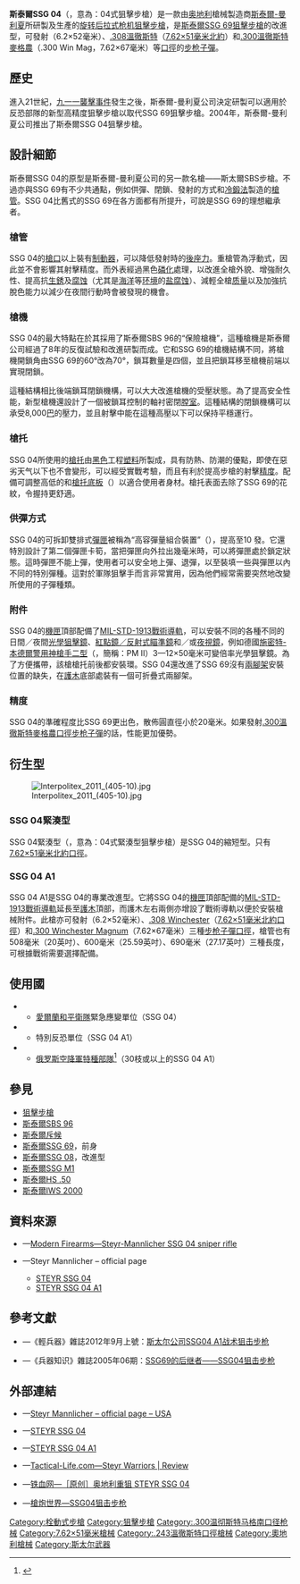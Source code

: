 {{noteTA
|G1=軍事
|G2=長度單位
|G3=Firearms
}}
{{Infobox Weapon
|name= SSG 04狙擊步槍<br />{{Lang|de|Steyr SSG 04}}
|image= File:Dmitry Medvedev, Anatoliy Serdyukov and sniper.jpg
|image_size= 300px
|caption= SSG 04狙擊步槍
|origin= {{flagcountry|Austria}}
|type= [[手動槍機|栓式]][[狙擊步槍|狙擊步槍]]
<!-- Type selection -->
|is_ranged= yes
|is_bladed= 
|is_explosive= 
|is_artillery= 
|is_vehicle= 
|is_missile= 
|is_UK= 
<!-- Service history -->
|service= 
|used_by= 參見[[#使用國|使用國]]
|wars= 
<!-- Production history -->
|designer= [[斯泰爾-曼利夏|斯泰爾-曼利夏]]
|design_date= 2004年
|manufacturer= 斯泰爾-曼利夏
|unit_cost= [[欧元|€]]2,400～2,600
|production_date= 2004年—
|number= 
|variants= <div class="NavFrame collapsed" style="color: black; background-color: #FFFFFF; margin: 0 auto; padding: 0 10px; text-align: left;"><div class="NavHead" style="background-color: #FFFFFF; margin: 0 auto; padding: 0 10px; font-weight:normal;"></div><div class="NavContent" style="background-color: #FFFFFF; margin: 0 auto; padding: 0 10px;">
* SSG 04緊湊型（Compact）
* SSG 04 A1
* SSG 04 A1緊湊型（Compact）
* [[斯泰爾SSG_08狙擊步槍|SSG 08]]
</div>
</div>
<!-- General specifications -->
|spec_label= 
|weight= 空槍，無[[兩腳架|兩腳架]]、光學狙擊鏡：<div class="NavFrame collapsed" style="color: black; background-color: #FFFFFF; margin: 0 auto; padding: 0 10px; text-align: left;"><div class="NavHead" style="background-color: #FFFFFF; margin: 0 auto; padding: 0 10px; font-weight:normal;"></div><div class="NavContent" style="background-color: #FFFFFF; margin: 0 auto; padding: 0 10px;">
* SSG 04：
** 重槍管：4.9[[千克|千克]]（10.8[[磅|磅]]）
** 重槍管緊湊型：4.7公斤（10.36磅）
* SSG 04 A1：
** 重槍管：5.2公斤（11.46磅）
** 重槍管緊湊型：5公斤（11.02磅）
</div>
</div>
|length= SSG 04、SSG 04 A1<div class="NavFrame collapsed" style="color: black; background-color: #FFFFFF; margin: 0 auto; padding: 0 10px; text-align: left;"><div class="NavHead" style="background-color: #FFFFFF; margin: 0 auto; padding: 0 10px; font-weight:normal;"></div><div class="NavContent" style="background-color: #FFFFFF; margin: 0 auto; padding: 0 10px;">
* 重槍管：1,175[[毫米|毫米]]（44.06[[英寸|英寸]]）
* 重槍管緊湊型：1,083毫米（42.64英吋）
</div>
</div>
|part_length= SSG 04、SSG 04 A1<div class="NavFrame collapsed" style="color: black; background-color: #FFFFFF; margin: 0 auto; padding: 0 10px; text-align: left;"><div class="NavHead" style="background-color: #FFFFFF; margin: 0 auto; padding: 0 10px; font-weight:normal;"></div><div class="NavContent" style="background-color: #FFFFFF; margin: 0 auto; padding: 0 10px;">
* 重槍管：600毫米（25.59英吋）
* 重槍管緊湊型：508毫米（20英吋）
</div>
</div>
|width= 
|height= 
|diameter= 
|crew= 
<!-- Ranged weapon specifications --> 
|cartridge= -{}-
* {{Link-en|.243 Winchester|.243 Winchester|.243溫徹斯特}}（6.2×52毫米）
* [[.308_Winchester|.308溫徹斯特]]（[[7.62×51mm_NATO|7.62×51毫米北約口徑]]）
* [[.300溫徹斯特麥格農|.300溫徹斯特麥格農]]（.300 Win Mag，7.62×67毫米B）
|caliber= <div class="NavFrame collapsed" style="color: black; background-color: #FFFFFF; margin: 0 auto; padding: 0 10px; text-align: left;"><div class="NavHead" style="background-color: #FFFFFF; margin: 0 auto; padding: 0 10px; font-weight:normal;"></div><div class="NavContent" style="background-color: #FFFFFF; margin: 0 auto; padding: 0 10px;">
* .243溫徹斯特：6.17毫米（.243英吋）
* .308溫徹斯特（7.62×51毫米北約口徑）：7.62毫米（.308英吋）
* .300溫徹斯特麥格農：7.62毫米（.30英吋）
</div>
</div>
|barrels= 1根，[[膛線#錘鍛（Hammer_forge）|錘鍛式]]，重型，{{Link-en|比賽等級|Match grade}}，[[自由浮動式槍管|自由浮動式]]，{{Link-en|開槽化|Fluting (firearms)}}，[[槍口|槍口]]具有雙室式[[砲口制動器|制退器]]和[[抑制器|消聲器]]聯接螺紋
|action= [[手動槍機#旋轉後拉式槍機|旋转后拉式枪机]]
|mode= {{Link-en|連發步槍|repeating rifle|連發}}
|rate= 
|velocity= 
|range= 
|max_range= 
|feed= <div class="NavFrame collapsed" style="color: black; background-color: #FFFFFF; margin: 0 auto; padding: 0 10px; text-align: left;"><div class="NavHead" style="background-color: #FFFFFF; margin: 0 auto; padding: 0 10px; font-weight:normal;"></div><div class="NavContent" style="background-color: #FFFFFF; margin: 0 auto; padding: 0 10px;">
* 7.62×51毫米北約口徑：10發可拆卸雙排式[[彈匣|彈匣]]
* .300溫徹斯特麥格農：8發可拆卸雙排式彈匣
</div>
</div>
|sights= 因為不同的用戶的偏好而在[[機匣|機匣]]頂部的[[皮卡汀尼導軌|MIL-STD-1913戰術導軌]]上安裝不同的日間／夜間[[瞄準鏡|光學狙擊鏡]]、[[紅點鏡|紅點鏡／反射式瞄準鏡]]、[[夜視鏡|夜視鏡]]和／或[[熱成像儀|熱成像儀]]（可拆卸）<div class="NavFrame collapsed" style="color: black; background-color: #FFFFFF; margin: 0 auto; padding: 0 10px; text-align: left;"><div class="NavHead" style="background-color: #FFFFFF; margin: 0 auto; padding: 0 10px; font-weight:normal;"></div><div class="NavContent" style="background-color: #FFFFFF; margin: 0 auto; padding: 0 10px;">
* [[施密特-本德爾|施密特-本德爾]]（{{Lang|de|Schmidt & Bender}}）警用神槍手二型（{{Lang|en|Police Marksman II}}，PM II）3—12×50毫米光學瞄準鏡
</div>
</div>
<!-- 火炮規格 -->
|breech= 
|recoil= 
|carriage= 
|elevation= 
|traverse= 
<!-- 刃器規格 --> 
|blade_type= 
|hilt_type= 
|sheath_type= 
|head_type= 
|haft_type= 
<!-- 爆炸物內填炸藥規格 --> 
|filling= 
|filling_weight= 
|detonation= 
|yield= 
<!-- 車輛/飛彈規格 -->
|armour= 
|primary_armament= 
|secondary_arament= 
|engine= 
|engine_power= 
|transmission= 
|payload_capacity= 
|fuel_capacity= 
|pw_ratio= 
|suspension= 
|clearance= 
|vehicle_range= 
|speed= 
|guidance= 
|steering= 
<!-- Missiles only -->
|wingspan= 
|propellant= 
|ceiling= 
|altitude= 
|depth= 
|boost= 
|accuracy= 
|launch_platform= 
|transport= 
}}

'''斯泰爾SSG 04'''（{{Lang-de|'''S'''charf'''s'''chützen'''g'''ewehr '''04'''}}，意為：04式狙擊步槍）是一款由[[奥地利|奥地利]]槍械製造商[[斯泰爾-曼利夏|斯泰爾-曼利夏]]所研製及生產的[[手動槍機#旋轉後拉式槍機|旋转后拉式枪机]][[狙擊步槍|狙擊步槍]]，是[[斯泰爾SSG_69狙擊步槍|斯泰爾SSG 69狙擊步槍]]的改進型，可發射{{Link-en|.243 Winchester|.243 Winchester|.243溫徹斯特}}（6.2×52毫米）、[[.308_Winchester|.308溫徹斯特]]（[[7.62×51mm_NATO|7.62×51毫米]][[北大西洋公约组织|北約]]）和[[.300溫徹斯特麥格農|.300溫徹斯特麥格農]]（.300 Win Mag，7.62×67毫米）等[[口徑|口徑]]的[[步枪|步枪]][[子彈|子彈]]。

== 歷史 ==
進入21世紀，[[九一一襲擊事件|九一一襲擊事件]]發生之後，斯泰爾-曼利夏公司決定研製可以適用於反恐部隊的新型高精度狙擊步槍以取代SSG 69狙擊步槍。2004年，斯泰爾-曼利夏公司推出了斯泰爾SSG 04狙擊步槍。

== 設計細節 ==
斯泰爾SSG 04的原型是斯泰爾-曼利夏公司的另一款名槍——斯太爾SBS步槍。不過亦與SSG 69有不少共通點，例如供彈、閉鎖、發射的方式和[[膛線#錘鍛（Hammer_forge）|冷鍛法]]製造的[[槍管|槍管]]。SSG 04比舊式的SSG 69在各方面都有所提升，可說是SSG 69的理想繼承者。

=== 槍管 ===
SSG 04的[[槍口|槍口]]以上裝有[[砲口制動器|制動器]]，可以降低發射時的[[後座力|後座力]]。重槍管為浮動式，因此並不會影響其射擊精度。而外表經過黑色[[磷酸鹽|磷化]]處理，以改進全槍外貌、增強耐久性、提高抗[[生銹|生銹]]及[[腐蚀|腐蚀]]（尤其是[[海洋|海洋]]等[[环境|环境]]的[[盐|盐腐蚀]]）、減輕全槍[[质量|质量]]以及加強抗脫色能力以減少在夜間行動時會被發現的機會。

=== 槍機 ===
SSG 04的最大特點在於其採用了斯泰爾SBS 96的“保險槍機”，這種槍機是斯泰爾公司經過了8年的反復試驗和改進研製而成。它和SSG 69的槍機結構不同，將槍機開鎖角由SSG 69的60°改為70°，鎖耳數量是四個，並且把鎖耳移至槍機前端以實現閉鎖。

這種結構相比後端鎖耳閉鎖機構，可以大大改進槍機的受壓狀態。為了提高安全性能，新型槍機還設計了一個被鎖耳控制的軸衬密閉[[膛室|膛室]]。這種結構的閉鎖機構可以承受8,000[[巴|巴]]的壓力，並且射擊中能在這種高壓以下可以保持平穩運行。

=== 槍托 ===
SSG 04所使用的[[槍托|槍托]]由[[黑色|黑色]]工程[[塑料|塑料]]所製成，具有防熱、防潮的優點，即使在惡劣天气以下也不會變形，可以經受實戰考驗，而且有利於提高步槍的射擊[[测量精度|精度]]。配備可調整高低的{{Link-en|托腮板|Cheekpiece}}和[[槍托底板|槍托底板]]（{{Lang-en|Buttplate}}）以適合使用者身材。槍托表面去除了SSG 69的花紋，令握持更舒適。

=== 供彈方式 ===
SSG 04的可拆卸雙排式[[彈匣|彈匣]]被稱為“高容彈量組合裝置”（{{Lang-en|High-capacity-magazine kit}}），提高至10 發。它還特別設計了第二個彈匣卡筍，當把彈匣向外拉出幾毫米時，可以將彈匣處於鎖定狀態。這時彈匣不能上彈，使用者可以安全地上彈、退彈，以至裝填一些與彈匣以內不同的特別彈種。這對於軍隊狙擊手而言非常實用，因為他們經常需要突然地改變所使用的子彈種類。

=== 附件 ===
SSG 04的[[機匣|機匣]]頂部配備了[[皮卡汀尼導軌|MIL-STD-1913戰術導軌]]，可以安裝不同的各種不同的日間／夜間[[瞄準鏡|光學狙擊鏡]]、[[紅點鏡|紅點鏡／反射式瞄準鏡]]和／或[[夜視鏡|夜視鏡]]，例如德國[[施密特-本德爾|施密特-本德爾]][[警用神槍手二型光學狙擊鏡|警用神槍手二型]]（{{Lang|en|Police Marksman II}}，簡稱：PM II）3—12×50毫米可變倍率光學狙擊鏡。為了方便攜帶，該槍槍托前後都安裝{{Link-en|槍背帶|Sling (firearms)}}環。SSG 04還改進了SSG 69沒有[[兩腳架|兩腳架]]安裝位置的缺失，在[[護木|護木]]底部處裝有一個可折疊式兩腳架。

=== 精度 ===
SSG 04的準確程度比SSG 69更出色，散佈圓直徑小於20毫米。如果發射[[.300溫徹斯特麥格農|.300溫徹斯特麥格農]][[口徑|口徑]][[步枪|步枪]][[子彈|子彈]]的話，性能更加優勢。

== 衍生型 ==
[[File:Interpolitex_2011_(405-10).jpg|thumb]]
=== SSG 04緊湊型 ===
SSG 04緊湊型（{{Lang-de|'''S'''charf'''s'''chützen'''g'''ewehr 04 Compact}}，意為：04式緊湊型狙擊步槍）是SSG 04的縮短型。只有[[7.62×51mm_NATO|7.62×51毫米]][[北大西洋公约组织|北約]][[口徑|口徑]]。

=== SSG 04 A1 ===
SSG 04 A1是SSG 04的專業改進型。它將SSG 04的[[機匣|機匣]]頂部配備的[[皮卡汀尼導軌|MIL-STD-1913戰術導軌]]延長至[[護木|護木]]頂部，而護木左右兩側亦增設了戰術導軌以便於安裝槍械附件。此槍亦可發射{{Link-en|.243 Winchester|.243 Winchester|.243溫徹斯特}}（6.2×52毫米）、[[.308_Winchester|.308 Winchester]]（[[7.62×51mm_NATO|7.62×51毫米]][[北大西洋公约组织|北約]][[口徑|口徑]]）和[[.300_Winchester_Magnum|.300 Winchester Magnum]]（7.62×67毫米）三種[[步枪|步枪]][[子彈|子彈]][[口徑|口徑]]，槍管也有508毫米（20英吋）、600毫米（25.59英吋）、690毫米（27.17英吋）三種長度，可根據戰術需要選擇配備。

== 使用國 ==
* {{flagcountry|Republic of Ireland}}
** [[愛爾蘭和平衛隊|愛爾蘭和平衛隊]]緊急應變單位（SSG 04）
* {{flagcountry|Republika Srpska}}
** 特別反恐單位（SSG 04 A1）
* {{flagcountry|Russian Federation}}
** [[俄罗斯空降軍|俄罗斯空降軍]][[特種部隊|特種部隊]]<ref name="lenta">{{Cite web |url=http://lenta.ru/news/2011/12/09/mannlicher/ |title=Lenta.ru: Оружие: Спецназ ВДВ получил австрийские винтовки<!-- Заголовок добавлен ботом --> |access-date=2011-12-24 |archive-date=2017-04-20 |archive-url=https://web.archive.org/web/20170420192945/https://lenta.ru/news/2011/12/09/mannlicher/ |dead-url=no }}</ref>（30枝或以上的SSG 04 A1）

== 參見 ==
* [[狙擊步槍|狙擊步槍]]
* [[斯泰爾SBS_96步槍|斯泰爾SBS 96]]
* [[斯泰爾斥候步槍|斯泰爾斥候]]
* [[斯泰爾SSG_69狙擊步槍|斯泰爾SSG 69]]，前身
* [[斯泰爾SSG_08狙擊步槍|斯泰爾SSG 08]]，改進型
* [[斯泰爾SSG_M1狙擊步槍|斯泰爾SSG M1]]
* [[斯泰爾HS_.50狙擊步槍|斯泰爾HS .50]]
* [[斯泰爾IWS_2000狙擊步槍|斯泰爾IWS 2000]]

== 資料來源 ==
<div class="references-small">
{{reflist}}
* {{en icon}}—[http://world.guns.ru/sniper/sniper-rifles/at/steyr-ssg-04-e.html Modern Firearms—Steyr-Mannlicher SSG 04 sniper rifle] {{Wayback|url=http://world.guns.ru/sniper/sniper-rifles/at/steyr-ssg-04-e.html |date=20160916083216 }}
* {{en icon}}—Steyr Mannlicher – official page
** [https://web.archive.org/web/20090308005736/http://www.steyr-mannlicher.com/en/sportwaffen/steyr-ssg-04/ STEYR SSG 04]
** [https://web.archive.org/web/20110527043648/http://www.steyr-mannlicher.com/en/sporting-weapons/steyr-ssg-04-a1/ STEYR SSG 04 A1]
</div>

== 參考文獻 ==
* {{zh-hans icon}}—《輕兵器》雜誌2012年9月上號：[http://mall.cnki.net/magazine/Article/QBQI201217011.htm 斯太尔公司SSG04 A1战术狙击步枪] {{Wayback|url=http://mall.cnki.net/magazine/Article/QBQI201217011.htm |date=20160305011453 }}
* {{zh-hans icon}}—《兵器知识》雜誌2005年06期：[http://xuewen.cnki.net/CJFD-BQZS200506009.html SSG69的后继者——SSG04狙击步枪] {{Wayback|url=http://xuewen.cnki.net/CJFD-BQZS200506009.html |date=20160304200421 }}

== 外部連結 ==
* {{en icon}}—[http://www.steyrarms.com/products/sporting-rifles/steyr-ssg-04/ Steyr Mannlicher – official page – USA] {{Wayback|url=http://www.steyrarms.com/products/sporting-rifles/steyr-ssg-04/ |date=20151028022135 }}
* {{en icon}}—[https://web.archive.org/web/20110821161229/http://www.steyr-mannlicher.com/en/military-law-enf/steyr-ssg-04/ STEYR SSG 04]
* {{en icon}}—[https://web.archive.org/web/20110830070719/http://www.steyr-mannlicher.com/en/military-law-enf/steyr-ssg-04-a1/ STEYR SSG 04 A1]
* {{en icon}}—[http://www.tactical-life.com/firearms/steyr-warriors-review/#steyr-warriors-review-7 Tactical-Life.com—Steyr Warriors | Review] {{Wayback|url=http://www.tactical-life.com/firearms/steyr-warriors-review/#steyr-warriors-review-7 |date=20200918132257 }}
* {{zh-hans icon}}—[http://bbs.tiexue.net/post2_7114493_1.html 铁血网—［原创］奥地利重狙 STEYR SSG 04] {{Wayback|url=http://bbs.tiexue.net/post2_7114493_1.html |date=20160103192208 }}
* {{zh-hans icon}}—[http://pewpewpew.work/austria/steyr/ssg04/ssg04.htm 槍炮世界—SSG04狙击步枪] {{Wayback|url=http://pewpewpew.work/austria/steyr/ssg04/ssg04.htm |date=20200921025321 }}

{{斯泰爾槍械}}
{{現代俄羅斯軍隊單兵武器及彈藥}}

{{DEFAULTSORT:S施}}
[[Category:栓動式步槍|Category:栓動式步槍]]
[[Category:狙擊步槍|Category:狙擊步槍]]
[[Category:.300温彻斯特马格南口径枪械|Category:.300温彻斯特马格南口径枪械]]
[[Category:7.62×51毫米槍械|Category:7.62×51毫米槍械]]
[[Category:.243溫徹斯特口徑槍械|Category:.243溫徹斯特口徑槍械]]
[[Category:奧地利槍械|Category:奧地利槍械]]
[[Category:斯太尔武器|Category:斯太尔武器]]